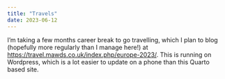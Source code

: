```yaml
---
title: "Travels"
date: 2023-06-12
---
```


I'm taking a few months career break to go travelling, which I plan to blog (hopefully more regularly than I manage here!) at  [https://travel.mawds.co.uk/index.php/europe-2023/](https://travel.mawds.co.uk/index.php/europe-2023/).  This is running on Wordpress, which is a lot easier to update on a phone than this Quarto based site.

